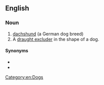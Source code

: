==English==
{{wp}}

===Noun===
{{en-noun}}

# [[dachshund]] (a German dog breed)
# A [[draught excluder]] in the shape of a dog.

====Synonyms====
* {{l|en|badger dog}}
* {{l|en|wiener dog}}

[[Category:en:Dogs]]